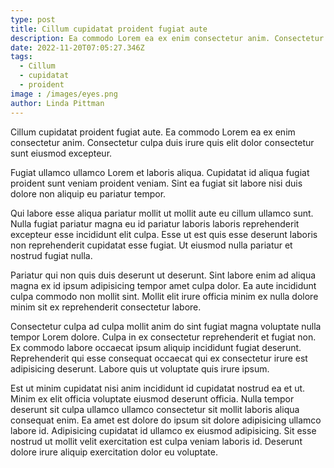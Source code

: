 ```yaml
---
type: post
title: Cillum cupidatat proident fugiat aute
description: Ea commodo Lorem ea ex enim consectetur anim. Consectetur culpa duis irure quis elit dolor consectetur sunt eiusmod excepteur.
date: 2022-11-20T07:05:27.346Z
tags: 
  - Cillum 
  - cupidatat 
  - proident
image : /images/eyes.png
author: Linda Pittman
---
```

Cillum cupidatat proident fugiat aute. Ea commodo Lorem ea ex enim consectetur anim. Consectetur culpa duis irure quis elit dolor consectetur sunt eiusmod excepteur.

Fugiat ullamco ullamco Lorem et laboris aliqua. Cupidatat id aliqua fugiat proident sunt veniam proident veniam. Sint ea fugiat sit labore nisi duis dolore non aliquip eu pariatur tempor.

Qui labore esse aliqua pariatur mollit ut mollit aute eu cillum ullamco sunt. Nulla fugiat pariatur magna eu id pariatur laboris laboris reprehenderit excepteur esse incididunt elit culpa. Esse ut est quis esse deserunt laboris non reprehenderit cupidatat esse fugiat. Ut eiusmod nulla pariatur et nostrud fugiat nulla.

Pariatur qui non quis duis deserunt ut deserunt. Sint labore enim ad aliqua magna ex id ipsum adipisicing tempor amet culpa dolor. Ea aute incididunt culpa commodo non mollit sint. Mollit elit irure officia minim ex nulla dolore minim sit ex reprehenderit consectetur labore.

Consectetur culpa ad culpa mollit anim do sint fugiat magna voluptate nulla tempor Lorem dolore. Culpa in ex consectetur reprehenderit et fugiat non. Ex commodo labore occaecat ipsum aliquip incididunt fugiat deserunt. Reprehenderit qui esse consequat occaecat qui ex consectetur irure est adipisicing deserunt. Labore quis ut voluptate quis irure ipsum.

Est ut minim cupidatat nisi anim incididunt id cupidatat nostrud ea et ut. Minim ex elit officia voluptate eiusmod deserunt officia. Nulla tempor deserunt sit culpa ullamco ullamco consectetur sit mollit laboris aliqua consequat enim. Ea amet est dolore do ipsum sit dolore adipisicing ullamco labore id. Adipisicing cupidatat id ullamco ex eiusmod adipisicing. Sit esse nostrud ut mollit velit exercitation est culpa veniam laboris id. Deserunt dolore irure aliquip exercitation dolor eu voluptate.
